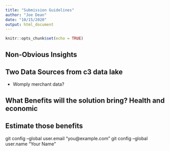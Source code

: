 ```yaml
---
title: "Submission Guidelines"
author: "Joe Dean"
date: "10/15/2020"
output: html_document
---
```


```r
knitr::opts_chunk$set(echo = TRUE)
```

## Non-Obvious Insights

## Two Data Sources from c3 data lake
 - Womply merchant data?

## What Benefits will the solution bring?  Health and economic

## Estimate those benefits

  git config --global user.email "you@example.com"
  git config --global user.name "Your Name"